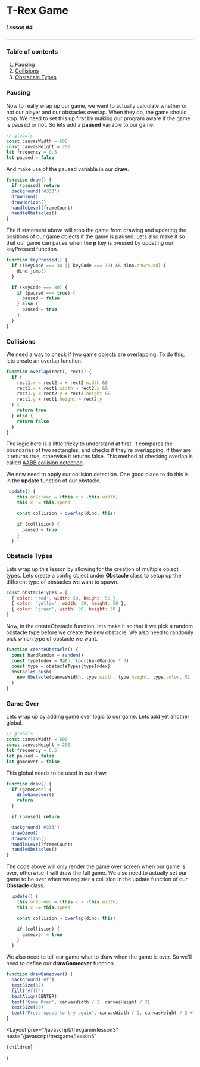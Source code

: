 
# T-Rex Game

##### Lesson #4

---

### Table of contents

1. [Pausing](#pausing)
2. [Collisions](#collision)
3. [Obstacale Types](#types)

<h3 id="pausing">Pausing</h3>

Now to really wrap up our game, we want to actually calculate whether or not
our player and our obstacles overlap. When they do, the game should stop.
We need to set this up first by making our program aware if the game is
paused or not. So lets add a **paused** variable to our game.

```js {5}
// globals
const canvasWidth = 600
const canvasHeight = 200
let frequency = 0.5
let paused = false
```

And make use of the paused variable in our **draw**.

```js {2}
function draw() {
  if (paused) return
  background('#333')
  drawDino()
  drawHorizon()
  handleLevel(frameCount)
  handleObstacles()
}
```

The if statement above will stop the game from drawing and updating the positions
of our game objects if the game is paused. Lets also make it so that our game can
pause when the **p** key is pressed by updating our keyPressed function.

```js {6-13}
function keyPressed() {
  if ((keyCode === 38 || keyCode === 32) && dino.onGround) {
    dino.jump()
  }

  if (keyCode === 80) {
    if (paused === true) {
      paused = false
    } else {
      paused = true
    }
  }
}
```

<h3 id="collisions">Collisions</h3>

We need a way to check if two game objects are overlapping. To do this, lets
create an overlap function.

```js
function overlap(rect1, rect2) {
  if (
    rect1.x < rect2.x + rect2.width &&
    rect1.x + rect1.width > rect2.x &&
    rect1.y < rect2.y + rect2.height &&
    rect1.y + rect1.height > rect2.y
  ) {
    return true
  } else {
    return false
  }
}
```

The logic here is a little tricky to understand at first. It compares the boundaries
of two rectangles, and checks if they're overlapping. If they are it returns true,
otherwise it returns false. This method of checking overlap is called [AABB collision
detection](https://developer.mozilla.org/en-US/docs/Games/Techniques/2D_collision_detection).

We now need to apply our collision detection. One good place to do this is in the **update**
function of our obstacle.

```js {5-9}
 update() {
    this.onScreen = (this.x > -this.width)
    this.x -= this.speed

    const collision = overlap(dino, this)

    if (collision) {
      paused = true
    }
  }
```

<h3 is="types">Obstacle Types</h3>

Lets wrap up this lesson by allowing for the creation of multiple object types. Lets create
a config object under **Obstacle** class to setup up the different type of obstacles we want to spawn.

```js
const obstacleTypes = [
  { color: 'red', width: 50, height: 50 },
  { color: 'yellow', width: 30, height: 50 },
  { color: 'green', width: 30, height: 30 }
]
```

Now, in the createObstacle function, lets make it so that it we pick a random obstacle type
before we create the new obstacle. We also need to randomly pick which type of obstacle we want.

```js {2-5}
function createObstacle() {
  const hardRandom = random()
  const typeIndex = Math.floor(hardRandom * 3)
  const type = obstacleTypes[typeIndex]
  obstacles.push(
    new Obstacle(canvasWidth, type.width, type.height, type.color, 5)
  )
}
```

<h3 id="gameover">Game Over</h3>

Lets wrap up by adding game over logic to our game. Lets add yet another global.

```js {6}
// globals
const canvasWidth = 600
const canvasHeight = 200
let frequency = 0.5
let paused = false
let gameover = false
```

This global needs to be used in our draw.

```js {2-5}
function draw() {
  if (gameover) {
    drawGameover()
    return
  }

  if (paused) return

  background('#333')
  drawDino()
  drawHorizon()
  handleLevel(frameCount)
  handleObstacles()
}
```

The code above will only render the game over screen when our game is over,
otherwise it will draw the full game. We also need to actually set our game
to be over when we register a collision in the update function of our **Obstacle** class.

```js {8}
  update() {
    this.onScreen = (this.x > -this.width)
    this.x -= this.speed

    const collision = overlap(dino, this)

    if (collision) {
      gameover = true
    }
  }
```

We also need to tell our game what to draw when the game is over.
So we'll need to define our **drawGameover** function.

```js
function drawGameover() {
  background('#f')
  textSize(32)
  fill('#fff')
  textAlign(CENTER)
  text('Game Over', canvasWidth / 2, canvasHeight / 2)
  textSize(20)
  text('Press space to try again', canvasWidth / 2, canvasHeight / 2 + 40)
}
```

  <Layout
    prev="/javascript/trexgame/lesson3"
    next="/javascript/trexgame/lesson5"
  >
    {children}
  </Layout>
)
